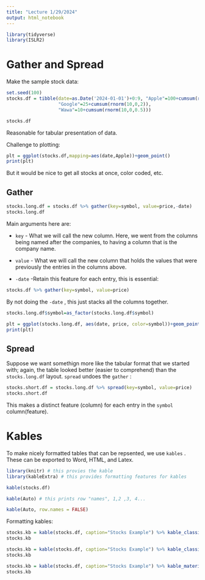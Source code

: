 ```yaml
---
title: "Lecture 1/29/2024"
output: html_notebook
---
```


```r
library(tidyverse)
library(ISLR2)
```

# Gather and Spread

Make the sample stock data:

```r
set.seed(100)
stocks.df = tibble(date=as.Date('2024-01-01')+0:9, "Apple"=100+cumsum(rnorm(10,0,4)),
                   "Google"=25+cumsum(rnorm(10,0,2)),
                   "Wawa"=10+cumsum(rnorm(10,0,0.5)))
```

```r
stocks.df
```

Reasonable for tabular presentation of data.

Challenge to plotting:

```r
plt = ggplot(stocks.df,mapping=aes(date,Apple))+geom_point()
print(plt)
```

But it would be nice to get all stocks at once, color coded, etc.

## Gather

```r
stocks.long.df = stocks.df %>% gather(key=symbol, value=price,-date)
stocks.long.df
```

Main arguments here are:

-   `key` - What we will call the new column. Here, we went from the columns being named after the companies, to having a column that is the company name.

-   `value` - What we will call the new column that holds the values that were previously the entries in the columns above.

-   `-date` -Retain this feature for each entry, this is essential:

```r
stocks.df %>% gather(key=symbol, value=price)
```

By not doing the `-date` , this just stacks all the columns together.

```r
stocks.long.df$symbol=as_factor(stocks.long.df$symbol)
```

```r
plt = ggplot(stocks.long.df, aes(date, price, color=symbol))+geom_point()
print(plt)
```

## Spread

Suppose we want somethign more like the tabular format that we started with; again, the table looked better (easier to comprehend) than the `stocks.long.df` layout. `spread` undoes the `gather` :

```r
stocks.short.df = stocks.long.df %>% spread(key=symbol, value=price)
stocks.short.df
```

This makes a distinct feature (column) for each entry in the `symbol` column(feature).

# Kables

To make nicely formatted tables that can be repsented, we use `kables` . These can be exported to Word, HTML, and Latex.

```r
library(knitr) # this provies the kable
library(kableExtra) # this provides formatting features for kables
```

```r
kable(stocks.df)
```

```r
kable(Auto) # this prints row "names", 1,2 ,3, 4...
```

```r
kable(Auto, row.names = FALSE)
```

Formatting kables:

```r
stocks.kb = kable(stocks.df, caption="Stocks Example") %>% kable_classic("striped", font_size=14)
stocks.kb
```

```r
stocks.kb = kable(stocks.df, caption="Stocks Example") %>% kable_classic(full_width=FALSE,"striped", font_size=14)
stocks.kb
```

```r
stocks.kb = kable(stocks.df, caption="Stocks Example") %>% kable_material(full_width=FALSE,"striped", font_size=10)
stocks.kb
```
